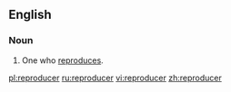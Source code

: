 ==English==

===Noun===
{{en-noun}}

#One who [[reproduce]]s.

[[pl:reproducer]]
[[ru:reproducer]]
[[vi:reproducer]]
[[zh:reproducer]]
